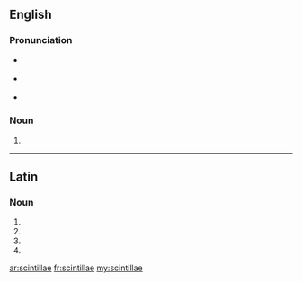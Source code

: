 ==English==

===Pronunciation===
* {{qualifier|[[w:Latin spelling and pronunciation|Latin]], [[ante]] 44–27 [[BC]]}} {{IPA|/skinˈtilːai/}}
* {{qualifier|Latin, [[post]] 44–27 BC}} {{IPA|/skinˈtilːɛː/}}
* {{a|UK}} {{IPA|/sɪnˈtɪlaɪ/}}

===Noun===
{{head|en|plural}} {{p}}

# {{plural of|scintilla|lang=en}}

----

==Latin==

===Noun===
{{la-noun-form|scintillae}}

# {{inflection of|scintilla||nom|p|lang=la}}
# {{inflection of|scintilla||gen|s|lang=la}}
# {{inflection of|scintilla||dat|s|lang=la}}
# {{inflection of|scintilla||voc|p|lang=la}}


[[ar:scintillae]]
[[fr:scintillae]]
[[my:scintillae]]